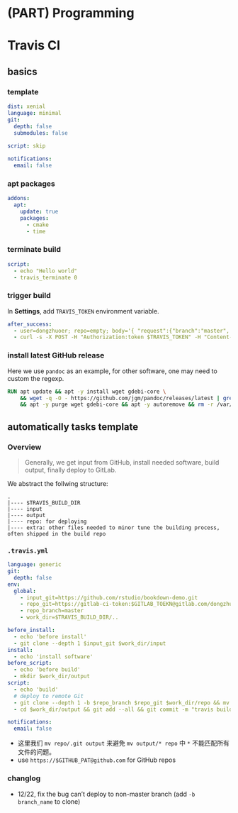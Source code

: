 # (PART) Programming {-}


# Travis CI





## basics


### template

```yaml
dist: xenial
language: minimal
git:
  depth: false
  submodules: false
  
script: skip

notifications:
  email: false
```


### apt packages

```yaml
addons:
  apt:
    update: true
    packages:
      - cmake
      - time
```



### terminate build

```yaml
script:
  - echo "Hello world"
  - travis_terminate 0
```



### trigger build

In **Settings**, add `TRAVIS_TOKEN` environment variable.

```yaml
after_success:
  - user=dongzhuoer; repo=empty; body='{ "request":{"branch":"master", "message":"rebuilt $TRAVIS_REPO_SLUG"} }'
  - curl -s -X POST -H "Authorization:token $TRAVIS_TOKEN" -H "Content-Type:application/json" -H "Accept:application/json" -H "Travis-API-Version:3" -d "$body" "https://api.travis-ci.com/repo/$user%2F$repo/requests"
```



### install latest GitHub release

Here we use `pandoc` as an example, for other software, one may need to custom the regexp.

```dockerfile
RUN apt update && apt -y install wget gdebi-core \
    && wget -q -O - https://github.com/jgm/pandoc/releases/latest | grep -oP '([^"]+.deb)(?=")' | sed 's/^/https:\/\/github.com/' | xargs wget -q -O pandoc.deb && echo y | gdebi pandoc.deb && rm pandoc.deb \
    && apt -y purge wget gdebi-core && apt -y autoremove && rm -r /var/lib/apt/lists/
```






## automatically tasks template



### Overview

> Generally, we get input from GitHub, install needed software, build output, finally deploy to GitLab.

We abstract the follwing structure:

```
.
|---- $TRAVIS_BUILD_DIR 
|---- input
|---- output
|---- repo: for deploying
|---- extra: other files needed to minor tune the building process, often shipped in the build repo
```



### `.travis.yml`

```yaml
language: generic
git:
  depth: false
env:
  global: 
    - input_git=https://github.com/rstudio/bookdown-demo.git
    - repo_git=https://gitlab-ci-token:$GITLAB_TOEKN@gitlab.com/dongzhuoer/docs.docker.com.git
    - repo_branch=master
    - work_dir=$TRAVIS_BUILD_DIR/..

before_install: 
  - echo 'before install'
  - git clone --depth 1 $input_git $work_dir/input
install:
  - echo 'install software'
before_script:  
  - echo 'before build'
  - mkdir $work_dir/output
script:    
  - echo 'build'
  # deploy to remote Git
  - git clone --depth 1 -b $repo_branch $repo_git $work_dir/repo && mv $work_dir/repo/.git $work_dir/output
  - cd $work_dir/output && git add --all && git commit -m "travis build at `date '+%Y-%m-%d %H:%M:%S'`" --allow-empty && git push -f

notifications:
  email: false
```

- 这里我们 `mv repo/.git output` 来避免 `mv output/* repo` 中 `*` 不能匹配所有文件的问题。
- use `https://$GITHUB_PAT@github.com` for GitHub repos



### changlog

- 12/22, fix the bug can't deploy to non-master branch (add `-b branch_name` to clone)

